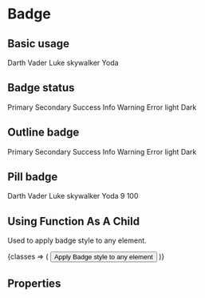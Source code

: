 
<Meta title="Components/Badge" component={Badge} />

# Badge

## Basic usage

<Canvas>
  <Story name="Basic usage">
    <React.Fragment>
      <Badge>Darth Vader</Badge>
      <Badge>Luke skywalker</Badge>
      <Badge>Yoda</Badge>
    </React.Fragment>
  </Story>
</Canvas>

## Badge status

<Canvas>
  <Story name="Status">
    <React.Fragment>
      <Badge primary>Primary</Badge>
      <Badge secondary>Secondary</Badge>
      <Badge success>Success</Badge>
      <Badge info>Info</Badge>
      <Badge warning>Warning</Badge>
      <Badge error>Error</Badge>
      <Badge light>light</Badge>
      <Badge dark>Dark</Badge>
    </React.Fragment>
  </Story>
</Canvas>

## Outline badge

<Canvas>
  <Story name="Outline">
    <React.Fragment>
      <Badge primary outline>Primary</Badge>
      <Badge secondary outline>Secondary</Badge>
      <Badge success outline>Success</Badge>
      <Badge info outline>Info</Badge>
      <Badge warning outline>Warning</Badge>
      <Badge error outline>Error</Badge>
      <Badge light outline>light</Badge>
      <Badge dark outline>Dark</Badge>
    </React.Fragment>
  </Story>
</Canvas>

## Pill badge

<Canvas>
  <Story name="Pill">
    <React.Fragment>
      <Badge pill>Darth Vader</Badge>
      <Badge pill>Luke skywalker</Badge>
      <Badge pill>Yoda</Badge>
      <Badge pill>9</Badge>
      <Badge pill>100</Badge>
    </React.Fragment>
  </Story>
</Canvas>

## Using Function As A Child

Used to apply badge style to any element.

<Canvas>
  <Story name="FaaC">
    <React.Fragment>
      <Badge outline pill>
        {classes => (
          <button className={classes}>
            Apply Badge style to any element
          </button>
        )}
      </Badge>
    </React.Fragment>
  </Story>
</Canvas>

## Properties

<ArgsTable of={Badge} />